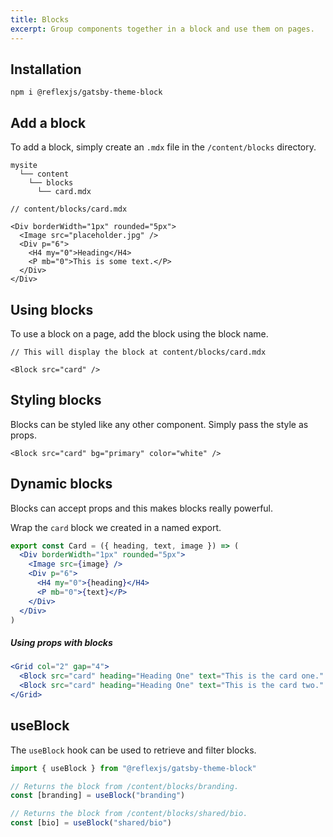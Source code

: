 ```yaml
---
title: Blocks
excerpt: Group components together in a block and use them on pages.
---
```


## Installation

```shell
npm i @reflexjs/gatsby-theme-block
```

## Add a block

To add a block, simply create an `.mdx` file in the `/content/blocks` directory.

```
mysite
  └── content
    └── blocks
      └── card.mdx
```

```mdx
// content/blocks/card.mdx

<Div borderWidth="1px" rounded="5px">
  <Image src="placeholder.jpg" />
  <Div p="6">
    <H4 my="0">Heading</H4>
    <P mb="0">This is some text.</P>
  </Div>
</Div>
```

## Using blocks

To use a block on a page, add the block using the block name.

```mdx
// This will display the block at content/blocks/card.mdx

<Block src="card" />
```

## Styling blocks

Blocks can be styled like any other component. Simply pass the style as props.

```mdx
<Block src="card" bg="primary" color="white" />
```

## Dynamic blocks

Blocks can accept props and this makes blocks really powerful.

Wrap the `card` block we created in a named export.

```jsx
export const Card = ({ heading, text, image }) => (
  <Div borderWidth="1px" rounded="5px">
    <Image src={image} />
    <Div p="6">
      <H4 my="0">{heading}</H4>
      <P mb="0">{text}</P>
    </Div>
  </Div>
)
```

##### Using props with blocks

```jsx
<Grid col="2" gap="4">
  <Block src="card" heading="Heading One" text="This is the card one." />
  <Block src="card" heading="Heading One" text="This is the card two." />
</Grid>
```

## useBlock

The `useBlock` hook can be used to retrieve and filter blocks.

```jsx
import { useBlock } from "@reflexjs/gatsby-theme-block"

// Returns the block from /content/blocks/branding.
const [branding] = useBlock("branding")

// Returns the block from /content/blocks/shared/bio.
const [bio] = useBlock("shared/bio")
```
